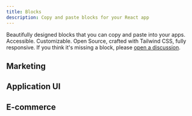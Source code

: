 ```yaml
---
title: Blocks
description: Copy and paste blocks for your React app
---
```


Beautifully designed blocks that you can copy and paste into your apps. Accessible. Customizable. Open Source, crafted with Tailwind CSS, fully responsive.
If you think it's missing a block, please [open a discussion](https://github.com/mehdibha/rcopy/discussions/new?category=requests).

## Marketing

<DocsList name="blocks/marketing" limit={4} />

## Application UI

<DocsList name="blocks/application-ui" limit={4} />

## E-commerce

<DocsList name="blocks/e-commerce" limit={4} />
